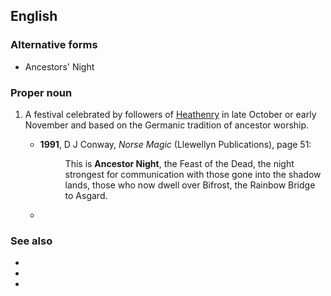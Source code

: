 ==English==

===Alternative forms===
* Ancestors' Night

===Proper noun===
{{en-proper noun|head=[[ancestor|Ancestor]] [[Night]]}}

# {{lb|en|paganism|and|Heathenry}} A festival celebrated by followers of [[Heathenry]] in late October or early November and based on the Germanic tradition of ancestor worship.
#* '''1991''', D J Conway, ''Norse Magic'' (Llewellyn Publications), page 51:
#*: This is '''Ancestor Night''', the Feast of the Dead, the night strongest for communication with those gone into the shadow lands, those who now dwell over Bifrost, the Rainbow Bridge to Asgard.
#* {{quote-text|year=1999|author=Gail Duff|title=The Wheel of the Wiccan Year|page=23|passage=''Other names are the Festival of Remembrance, the Feast of Apples, '''Ancestor Night''' or the Feast of the Dead.}}

===See also===
* {{l|en|Mother's Night}}
* {{l|en|Samhain}}
* {{l|en|Halloween}}